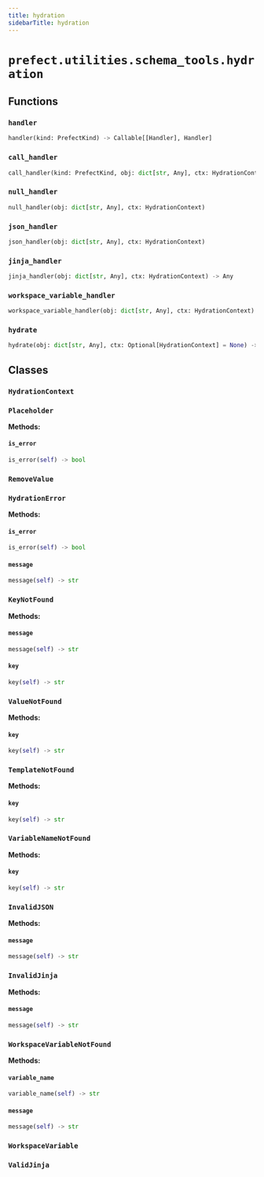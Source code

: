 ```yaml
---
title: hydration
sidebarTitle: hydration
---
```


# `prefect.utilities.schema_tools.hydration`

## Functions

### `handler` <sup><a href="https://github.com/PrefectHQ/prefect/blob/main/src/prefect/utilities/schema_tools/hydration.py#L172" target="_blank"><Icon icon="github" size="14" /></a></sup>

```python
handler(kind: PrefectKind) -> Callable[[Handler], Handler]
```

### `call_handler` <sup><a href="https://github.com/PrefectHQ/prefect/blob/main/src/prefect/utilities/schema_tools/hydration.py#L180" target="_blank"><Icon icon="github" size="14" /></a></sup>

```python
call_handler(kind: PrefectKind, obj: dict[str, Any], ctx: HydrationContext) -> Any
```

### `null_handler` <sup><a href="https://github.com/PrefectHQ/prefect/blob/main/src/prefect/utilities/schema_tools/hydration.py#L191" target="_blank"><Icon icon="github" size="14" /></a></sup>

```python
null_handler(obj: dict[str, Any], ctx: HydrationContext)
```

### `json_handler` <sup><a href="https://github.com/PrefectHQ/prefect/blob/main/src/prefect/utilities/schema_tools/hydration.py#L200" target="_blank"><Icon icon="github" size="14" /></a></sup>

```python
json_handler(obj: dict[str, Any], ctx: HydrationContext)
```

### `jinja_handler` <sup><a href="https://github.com/PrefectHQ/prefect/blob/main/src/prefect/utilities/schema_tools/hydration.py#L226" target="_blank"><Icon icon="github" size="14" /></a></sup>

```python
jinja_handler(obj: dict[str, Any], ctx: HydrationContext) -> Any
```

### `workspace_variable_handler` <sup><a href="https://github.com/PrefectHQ/prefect/blob/main/src/prefect/utilities/schema_tools/hydration.py#L257" target="_blank"><Icon icon="github" size="14" /></a></sup>

```python
workspace_variable_handler(obj: dict[str, Any], ctx: HydrationContext) -> Any
```

### `hydrate` <sup><a href="https://github.com/PrefectHQ/prefect/blob/main/src/prefect/utilities/schema_tools/hydration.py#L287" target="_blank"><Icon icon="github" size="14" /></a></sup>

```python
hydrate(obj: dict[str, Any], ctx: Optional[HydrationContext] = None) -> dict[str, Any]
```

## Classes

### `HydrationContext` <sup><a href="https://github.com/PrefectHQ/prefect/blob/main/src/prefect/utilities/schema_tools/hydration.py#L14" target="_blank"><Icon icon="github" size="14" /></a></sup>

### `Placeholder` <sup><a href="https://github.com/PrefectHQ/prefect/blob/main/src/prefect/utilities/schema_tools/hydration.py#L59" target="_blank"><Icon icon="github" size="14" /></a></sup>

**Methods:**

#### `is_error` <sup><a href="https://github.com/PrefectHQ/prefect/blob/main/src/prefect/utilities/schema_tools/hydration.py#L64" target="_blank"><Icon icon="github" size="14" /></a></sup>

```python
is_error(self) -> bool
```

### `RemoveValue` <sup><a href="https://github.com/PrefectHQ/prefect/blob/main/src/prefect/utilities/schema_tools/hydration.py#L68" target="_blank"><Icon icon="github" size="14" /></a></sup>

### `HydrationError` <sup><a href="https://github.com/PrefectHQ/prefect/blob/main/src/prefect/utilities/schema_tools/hydration.py#L76" target="_blank"><Icon icon="github" size="14" /></a></sup>

**Methods:**

#### `is_error` <sup><a href="https://github.com/PrefectHQ/prefect/blob/main/src/prefect/utilities/schema_tools/hydration.py#L81" target="_blank"><Icon icon="github" size="14" /></a></sup>

```python
is_error(self) -> bool
```

#### `message` <sup><a href="https://github.com/PrefectHQ/prefect/blob/main/src/prefect/utilities/schema_tools/hydration.py#L86" target="_blank"><Icon icon="github" size="14" /></a></sup>

```python
message(self) -> str
```

### `KeyNotFound` <sup><a href="https://github.com/PrefectHQ/prefect/blob/main/src/prefect/utilities/schema_tools/hydration.py#L96" target="_blank"><Icon icon="github" size="14" /></a></sup>

**Methods:**

#### `message` <sup><a href="https://github.com/PrefectHQ/prefect/blob/main/src/prefect/utilities/schema_tools/hydration.py#L98" target="_blank"><Icon icon="github" size="14" /></a></sup>

```python
message(self) -> str
```

#### `key` <sup><a href="https://github.com/PrefectHQ/prefect/blob/main/src/prefect/utilities/schema_tools/hydration.py#L103" target="_blank"><Icon icon="github" size="14" /></a></sup>

```python
key(self) -> str
```

### `ValueNotFound` <sup><a href="https://github.com/PrefectHQ/prefect/blob/main/src/prefect/utilities/schema_tools/hydration.py#L107" target="_blank"><Icon icon="github" size="14" /></a></sup>

**Methods:**

#### `key` <sup><a href="https://github.com/PrefectHQ/prefect/blob/main/src/prefect/utilities/schema_tools/hydration.py#L109" target="_blank"><Icon icon="github" size="14" /></a></sup>

```python
key(self) -> str
```

### `TemplateNotFound` <sup><a href="https://github.com/PrefectHQ/prefect/blob/main/src/prefect/utilities/schema_tools/hydration.py#L113" target="_blank"><Icon icon="github" size="14" /></a></sup>

**Methods:**

#### `key` <sup><a href="https://github.com/PrefectHQ/prefect/blob/main/src/prefect/utilities/schema_tools/hydration.py#L115" target="_blank"><Icon icon="github" size="14" /></a></sup>

```python
key(self) -> str
```

### `VariableNameNotFound` <sup><a href="https://github.com/PrefectHQ/prefect/blob/main/src/prefect/utilities/schema_tools/hydration.py#L119" target="_blank"><Icon icon="github" size="14" /></a></sup>

**Methods:**

#### `key` <sup><a href="https://github.com/PrefectHQ/prefect/blob/main/src/prefect/utilities/schema_tools/hydration.py#L121" target="_blank"><Icon icon="github" size="14" /></a></sup>

```python
key(self) -> str
```

### `InvalidJSON` <sup><a href="https://github.com/PrefectHQ/prefect/blob/main/src/prefect/utilities/schema_tools/hydration.py#L125" target="_blank"><Icon icon="github" size="14" /></a></sup>

**Methods:**

#### `message` <sup><a href="https://github.com/PrefectHQ/prefect/blob/main/src/prefect/utilities/schema_tools/hydration.py#L127" target="_blank"><Icon icon="github" size="14" /></a></sup>

```python
message(self) -> str
```

### `InvalidJinja` <sup><a href="https://github.com/PrefectHQ/prefect/blob/main/src/prefect/utilities/schema_tools/hydration.py#L134" target="_blank"><Icon icon="github" size="14" /></a></sup>

**Methods:**

#### `message` <sup><a href="https://github.com/PrefectHQ/prefect/blob/main/src/prefect/utilities/schema_tools/hydration.py#L136" target="_blank"><Icon icon="github" size="14" /></a></sup>

```python
message(self) -> str
```

### `WorkspaceVariableNotFound` <sup><a href="https://github.com/PrefectHQ/prefect/blob/main/src/prefect/utilities/schema_tools/hydration.py#L143" target="_blank"><Icon icon="github" size="14" /></a></sup>

**Methods:**

#### `variable_name` <sup><a href="https://github.com/PrefectHQ/prefect/blob/main/src/prefect/utilities/schema_tools/hydration.py#L145" target="_blank"><Icon icon="github" size="14" /></a></sup>

```python
variable_name(self) -> str
```

#### `message` <sup><a href="https://github.com/PrefectHQ/prefect/blob/main/src/prefect/utilities/schema_tools/hydration.py#L150" target="_blank"><Icon icon="github" size="14" /></a></sup>

```python
message(self) -> str
```

### `WorkspaceVariable` <sup><a href="https://github.com/PrefectHQ/prefect/blob/main/src/prefect/utilities/schema_tools/hydration.py#L154" target="_blank"><Icon icon="github" size="14" /></a></sup>

### `ValidJinja` <sup><a href="https://github.com/PrefectHQ/prefect/blob/main/src/prefect/utilities/schema_tools/hydration.py#L164" target="_blank"><Icon icon="github" size="14" /></a></sup>
